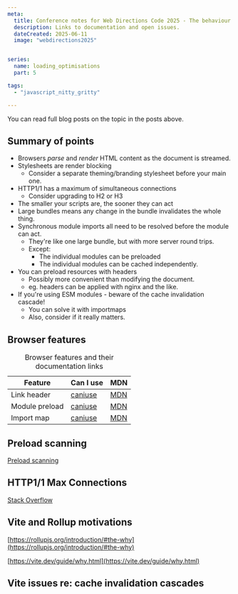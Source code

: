 ```yaml
---
meta:
  title: Conference notes for Web Directions Code 2025 - The behaviour of browsers and their loading of resources.
  description: Links to documentation and open issues.
  dateCreated: 2025-06-11
  image: "webdirections2025"


series: 
  name: loading_optimisations
  part: 5

tags: 
  - "javascript_nitty_gritty"

---
```


You can read full blog posts on the topic in the posts above. 

## Summary of points

- Browsers _parse_ and _render_ HTML content as the document is streamed. 
- Stylesheets are render blocking
   - Consider a separate theming/branding stylesheet before your main one. 
- HTTP1/1 has a maximum of simultaneous connections 
   - Consider upgrading to H2 or H3
- The smaller your scripts are, the sooner they can act
- Large bundles means any change in the bundle invalidates the whole thing. 
- Synchronous module imports all need to be resolved before the module can act. 
  - They're like one large bundle, but with more server round trips. 
  - Except: 
      - The individual modules can be preloaded
      - The individual modules can be cached independently.
- You can preload resources with headers
  - Possibly more convenient than modifying the document. 
  - eg. headers can be applied with nginx and the like. 
- If you're using ESM modules - beware of the cache invalidation cascade!
  - You can solve it with importmaps
  - Also, consider if it really matters.

## Browser features

<table>
  <caption>Browser features and their documentation links</caption>
  <thead>
    <tr>
      <th>Feature</th>
      <th>Can I use</th>
      <th>MDN</th>
    </tr>
  </thead>
  <tbody>
    <tr>
      <td>Link header</td>
      <td><a href="https://caniuse.com/mdn-http_headers_link">caniuse</a></td>
      <td><a href="https://developer.mozilla.org/en-US/docs/Web/HTTP/Reference/Headers/Link">MDN</a></td>
    </tr>
    <tr>
      <td>Module preload</td>
      <td><a href="https://caniuse.com/?search=modulepreload">caniuse</a></td>
      <td><a href="https://developer.mozilla.org/en-US/docs/Web/HTML/Reference/Attributes/rel/modulepreload">MDN</a></td>
    </tr>
    <tr>
      <td>Import map</td>
      <td><a href="https://caniuse.com/?search=importmap">caniuse</a></td>
      <td><a href="https://developer.mozilla.org/en-US/docs/Web/HTML/Reference/Elements/script/type/importmap">MDN</a></td>
    </tr>
  </tbody>
</table>

## Preload scanning
<a href="https://developer.mozilla.org/en-US/docs/Web/Performance/Guides/How_browsers_work#preload_scanner">Preload scanning</a>

## HTTP1/1 Max Connections
[Stack Overflow](https://stackoverflow.com/questions/985431/max-parallel-http-connections-in-a-browser)


## Vite and Rollup motivations

[https://rollupjs.org/introduction/#the-why](https://rollupjs.org/introduction/#the-why)

[https://vite.dev/guide/why.html](https://vite.dev/guide/why.html)

## Vite issues re: cache invalidation cascades

<GithubIssueLinkRsc issueLink="https://github.com/vitejs/vite/issues/6773" />
<GithubIssueLinkRsc issueLink="https://github.com/vitejs/vite/issues/18551" />
<GithubIssueLinkRsc issueLink="https://github.com/vitejs/vite/issues/2483" />